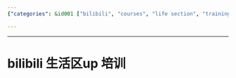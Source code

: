 ```yaml
---
{"categories": &id001 ["bilibili", "courses", "life section", "training"], "category": "Bilibili", "date": "2022-06-09 04:23:51", "description": "This announcement invites participants to a bilibili 生活区up 培训, which is a training or workshop related to the platform's Life Zone and user participation program. The event aims to provide insights and opportunities for users who want to engage with the Life Zone community and learn more about the UGC (user-generated content) guidelines.", "tags": *id001, "title": "bilibili 生活区up 培训"}

---
```


------

# bilibili 生活区up 培训


